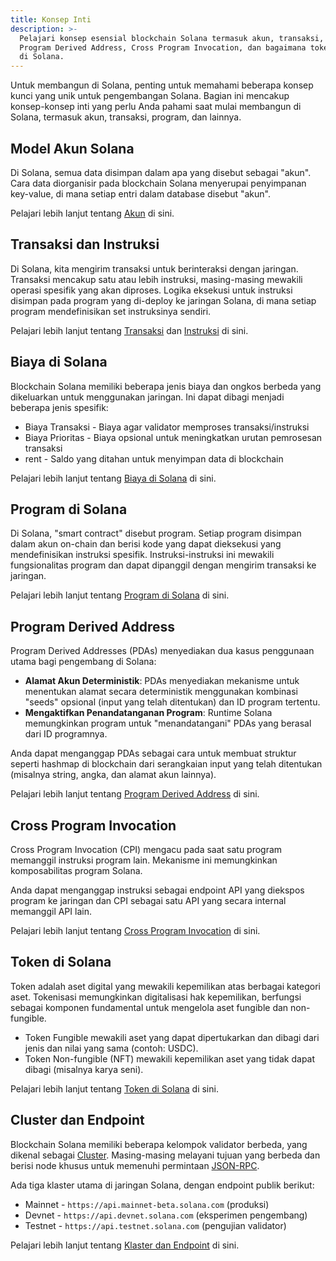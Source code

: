 ```yaml
---
title: Konsep Inti
description: >-
  Pelajari konsep esensial blockchain Solana termasuk akun, transaksi, program,
  Program Derived Address, Cross Program Invocation, dan bagaimana token bekerja
  di Solana.
---
```


Untuk membangun di Solana, penting untuk memahami beberapa konsep kunci yang
unik untuk pengembangan Solana. Bagian ini mencakup konsep-konsep inti yang
perlu Anda pahami saat mulai membangun di Solana, termasuk akun, transaksi,
program, dan lainnya.

## Model Akun Solana

Di Solana, semua data disimpan dalam apa yang disebut sebagai "akun". Cara data
diorganisir pada blockchain Solana menyerupai penyimpanan key-value, di mana
setiap entri dalam database disebut "akun".

Pelajari lebih lanjut tentang [Akun](/docs/core/accounts) di sini.

## Transaksi dan Instruksi

Di Solana, kita mengirim transaksi untuk berinteraksi dengan jaringan. Transaksi
mencakup satu atau lebih instruksi, masing-masing mewakili operasi spesifik yang
akan diproses. Logika eksekusi untuk instruksi disimpan pada program yang
di-deploy ke jaringan Solana, di mana setiap program mendefinisikan set
instruksinya sendiri.

Pelajari lebih lanjut tentang [Transaksi](/docs/core/transactions) dan
[Instruksi](/docs/core/transactions#instruction) di sini.

## Biaya di Solana

Blockchain Solana memiliki beberapa jenis biaya dan ongkos berbeda yang
dikeluarkan untuk menggunakan jaringan. Ini dapat dibagi menjadi beberapa jenis
spesifik:

- Biaya Transaksi - Biaya agar validator memproses transaksi/instruksi
- Biaya Prioritas - Biaya opsional untuk meningkatkan urutan pemrosesan
  transaksi
- rent - Saldo yang ditahan untuk menyimpan data di blockchain

Pelajari lebih lanjut tentang [Biaya di Solana](/docs/core/fees) di sini.

## Program di Solana

Di Solana, "smart contract" disebut program. Setiap program disimpan dalam akun
on-chain dan berisi kode yang dapat dieksekusi yang mendefinisikan instruksi
spesifik. Instruksi-instruksi ini mewakili fungsionalitas program dan dapat
dipanggil dengan mengirim transaksi ke jaringan.

Pelajari lebih lanjut tentang [Program di Solana](/docs/core/programs) di sini.

## Program Derived Address

Program Derived Addresses (PDAs) menyediakan dua kasus penggunaan utama bagi
pengembang di Solana:

- **Alamat Akun Deterministik**: PDAs menyediakan mekanisme untuk menentukan
  alamat secara deterministik menggunakan kombinasi "seeds" opsional (input yang
  telah ditentukan) dan ID program tertentu.
- **Mengaktifkan Penandatanganan Program**: Runtime Solana memungkinkan program
  untuk "menandatangani" PDAs yang berasal dari ID programnya.

Anda dapat menganggap PDAs sebagai cara untuk membuat struktur seperti hashmap
di blockchain dari serangkaian input yang telah ditentukan (misalnya string,
angka, dan alamat akun lainnya).

Pelajari lebih lanjut tentang [Program Derived Address](/docs/core/pda) di sini.

## Cross Program Invocation

Cross Program Invocation (CPI) mengacu pada saat satu program memanggil
instruksi program lain. Mekanisme ini memungkinkan komposabilitas program
Solana.

Anda dapat menganggap instruksi sebagai endpoint API yang diekspos program ke
jaringan dan CPI sebagai satu API yang secara internal memanggil API lain.

Pelajari lebih lanjut tentang [Cross Program Invocation](/docs/core/cpi) di
sini.

## Token di Solana

Token adalah aset digital yang mewakili kepemilikan atas berbagai kategori aset.
Tokenisasi memungkinkan digitalisasi hak kepemilikan, berfungsi sebagai komponen
fundamental untuk mengelola aset fungible dan non-fungible.

- Token Fungible mewakili aset yang dapat dipertukarkan dan dibagi dari jenis
  dan nilai yang sama (contoh: USDC).
- Token Non-fungible (NFT) mewakili kepemilikan aset yang tidak dapat dibagi
  (misalnya karya seni).

Pelajari lebih lanjut tentang [Token di Solana](/docs/core/tokens) di sini.

## Cluster dan Endpoint

Blockchain Solana memiliki beberapa kelompok validator berbeda, yang dikenal
sebagai [Cluster](/docs/references/clusters). Masing-masing melayani tujuan yang
berbeda dan berisi node khusus untuk memenuhi permintaan [JSON-RPC](/docs/rpc/).

Ada tiga klaster utama di jaringan Solana, dengan endpoint publik berikut:

- Mainnet - `https://api.mainnet-beta.solana.com` (produksi)
- Devnet - `https://api.devnet.solana.com` (eksperimen pengembang)
- Testnet - `https://api.testnet.solana.com` (pengujian validator)

Pelajari lebih lanjut tentang [Klaster dan Endpoint](/docs/references/clusters)
di sini.
